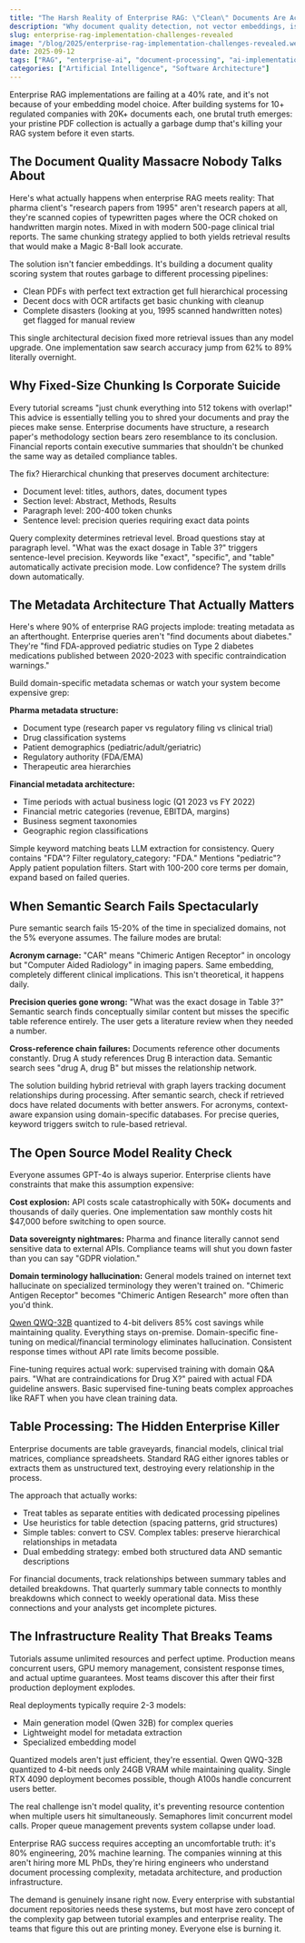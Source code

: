```yaml
---
title: "The Harsh Reality of Enterprise RAG: \"Clean\" Documents Are Actually Trash"
description: "Why document quality detection, not vector embeddings, is the make-or-break factor for enterprise RAG systems processing 10K-50K+ documents"
slug: enterprise-rag-implementation-challenges-revealed
image: "/blog/2025/enterprise-rag-implementation-challenges-revealed.webp"
date: 2025-09-12
tags: ["RAG", "enterprise-ai", "document-processing", "ai-implementation"]
categories: ["Artificial Intelligence", "Software Architecture"]
---
```


Enterprise RAG implementations are failing at a 40% rate, and it's not because of your embedding model choice. After building systems for 10+ regulated companies with 20K+ documents each, one brutal truth emerges: your pristine PDF collection is actually a garbage dump that's killing your RAG system before it even starts.

## The Document Quality Massacre Nobody Talks About

Here's what actually happens when enterprise RAG meets reality: That pharma client's "research papers from 1995" aren't research papers at all, they're scanned copies of typewritten pages where the OCR choked on handwritten margin notes. Mixed in with modern 500-page clinical trial reports. The same chunking strategy applied to both yields retrieval results that would make a Magic 8-Ball look accurate.

The solution isn't fancier embeddings. It's building a document quality scoring system that routes garbage to different processing pipelines:

- Clean PDFs with perfect text extraction get full hierarchical processing
- Decent docs with OCR artifacts get basic chunking with cleanup
- Complete disasters (looking at you, 1995 scanned handwritten notes) get flagged for manual review

This single architectural decision fixed more retrieval issues than any model upgrade. One implementation saw search accuracy jump from 62% to 89% literally overnight.

## Why Fixed-Size Chunking Is Corporate Suicide

Every tutorial screams "just chunk everything into 512 tokens with overlap!" This advice is essentially telling you to shred your documents and pray the pieces make sense. Enterprise documents have structure, a research paper's methodology section bears zero resemblance to its conclusion. Financial reports contain executive summaries that shouldn't be chunked the same way as detailed compliance tables.

The fix? Hierarchical chunking that preserves document architecture:

- Document level: titles, authors, dates, document types
- Section level: Abstract, Methods, Results
- Paragraph level: 200-400 token chunks
- Sentence level: precision queries requiring exact data points

Query complexity determines retrieval level. Broad questions stay at paragraph level. "What was the exact dosage in Table 3?" triggers sentence-level precision. Keywords like "exact", "specific", and "table" automatically activate precision mode. Low confidence? The system drills down automatically.

## The Metadata Architecture That Actually Matters

Here's where 90% of enterprise RAG projects implode: treating metadata as an afterthought. Enterprise queries aren't "find documents about diabetes." They're "find FDA-approved pediatric studies on Type 2 diabetes medications published between 2020-2023 with specific contraindication warnings."

Build domain-specific metadata schemas or watch your system become expensive grep:

**Pharma metadata structure:**

- Document type (research paper vs regulatory filing vs clinical trial)
- Drug classification systems
- Patient demographics (pediatric/adult/geriatric)
- Regulatory authority (FDA/EMA)
- Therapeutic area hierarchies

**Financial metadata architecture:**

- Time periods with actual business logic (Q1 2023 vs FY 2022)
- Financial metric categories (revenue, EBITDA, margins)
- Business segment taxonomies
- Geographic region classifications

Simple keyword matching beats LLM extraction for consistency. Query contains "FDA"? Filter regulatory_category: "FDA." Mentions "pediatric"? Apply patient population filters. Start with 100-200 core terms per domain, expand based on failed queries.

## When Semantic Search Fails Spectacularly

Pure semantic search fails 15-20% of the time in specialized domains, not the 5% everyone assumes. The failure modes are brutal:

**Acronym carnage:** "CAR" means "Chimeric Antigen Receptor" in oncology but "Computer Aided Radiology" in imaging papers. Same embedding, completely different clinical implications. This isn't theoretical, it happens daily.

**Precision queries gone wrong:** "What was the exact dosage in Table 3?" Semantic search finds conceptually similar content but misses the specific table reference entirely. The user gets a literature review when they needed a number.

**Cross-reference chain failures:** Documents reference other documents constantly. Drug A study references Drug B interaction data. Semantic search sees "drug A, drug B" but misses the relationship network.

The solution building hybrid retrieval with graph layers tracking document relationships during processing. After semantic search, check if retrieved docs have related documents with better answers. For acronyms, context-aware expansion using domain-specific databases. For precise queries, keyword triggers switch to rule-based retrieval.

## The Open Source Model Reality Check

Everyone assumes GPT-4o is always superior. Enterprise clients have constraints that make this assumption expensive:

**Cost explosion:** API costs scale catastrophically with 50K+ documents and thousands of daily queries. One implementation saw monthly costs hit $47,000 before switching to open source.

**Data sovereignty nightmares:** Pharma and finance literally cannot send sensitive data to external APIs. Compliance teams will shut you down faster than you can say "GDPR violation."

**Domain terminology hallucination:** General models trained on internet text hallucinate on specialized terminology they weren't trained on. "Chimeric Antigen Receptor" becomes "Chimeric Antigen Research" more often than you'd think.

[Qwen QWQ-32B](https://huggingface.co/Qwen/Qwen-72B) quantized to 4-bit delivers 85% cost savings while maintaining quality. Everything stays on-premise. Domain-specific fine-tuning on medical/financial terminology eliminates hallucination. Consistent response times without API rate limits become possible.

Fine-tuning requires actual work: supervised training with domain Q&A pairs. "What are contraindications for Drug X?" paired with actual FDA guideline answers. Basic supervised fine-tuning beats complex approaches like RAFT when you have clean training data.

## Table Processing: The Hidden Enterprise Killer

Enterprise documents are table graveyards, financial models, clinical trial matrices, compliance spreadsheets. Standard RAG either ignores tables or extracts them as unstructured text, destroying every relationship in the process.

The approach that actually works:

- Treat tables as separate entities with dedicated processing pipelines
- Use heuristics for table detection (spacing patterns, grid structures)
- Simple tables: convert to CSV. Complex tables: preserve hierarchical relationships in metadata
- Dual embedding strategy: embed both structured data AND semantic descriptions

For financial documents, track relationships between summary tables and detailed breakdowns. That quarterly summary table connects to monthly breakdowns which connect to weekly operational data. Miss these connections and your analysts get incomplete pictures.

## The Infrastructure Reality That Breaks Teams

Tutorials assume unlimited resources and perfect uptime. Production means concurrent users, GPU memory management, consistent response times, and actual uptime guarantees. Most teams discover this after their first production deployment explodes.

Real deployments typically require 2-3 models:

- Main generation model (Qwen 32B) for complex queries
- Lightweight model for metadata extraction
- Specialized embedding model

Quantized models aren't just efficient, they're essential. Qwen QWQ-32B quantized to 4-bit needs only 24GB VRAM while maintaining quality. Single RTX 4090 deployment becomes possible, though A100s handle concurrent users better.

The real challenge isn't model quality, it's preventing resource contention when multiple users hit simultaneously. Semaphores limit concurrent model calls. Proper queue management prevents system collapse under load.

Enterprise RAG success requires accepting an uncomfortable truth: it's 80% engineering, 20% machine learning. The companies winning at this aren't hiring more ML PhDs, they're hiring engineers who understand document processing complexity, metadata architecture, and production infrastructure.

The demand is genuinely insane right now. Every enterprise with substantial document repositories needs these systems, but most have zero concept of the complexity gap between tutorial examples and enterprise reality. The teams that figure this out are printing money. Everyone else is burning it.
